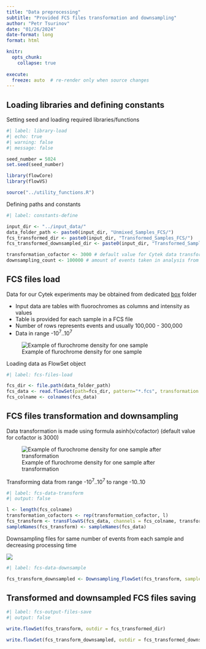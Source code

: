 ```yaml
---
title: "Data preprocessing"
subtitle: "Provided FCS files transformation and downsampling"
author: "Petr Tsurinov"
date: "01/26/2024"
date-format: long
format: html

knitr:
  opts_chunk: 
    collapse: true
    
execute:
  freeze: auto  # re-render only when source changes
---
```


## Loading libraries and defining constants

Setting seed and loading required libraries/functions

```r
#| label: library-load
#| echo: true
#| warning: false
#| message: false

seed_number = 5024
set.seed(seed_number)

library(flowCore)
library(flowVS)

source("../utility_functions.R")
```

Defining paths and constants

```r
#| label: constants-define

input_dir <- "../input_data/"
data_folder_path <- paste0(input_dir, "Unmixed_Samples_FCS/")
fcs_transformed_dir <- paste0(input_dir, "Transformed_Samples_FCS/")
fcs_transformed_downsampled_dir <- paste0(input_dir, "Transformed_Samples_Downsampled_FCS/")

transformation_cofactor <- 3000 # default value for Cytek data transformation
downsampling_count <- 100000 # amount of events taken in analysis from every sample file
```

## FCS files load

Data for our Cytek experiments may be obtained from dedicated [box](http://box.com) folder

-   Input data are tables with fluorochromes as columns and intensity as values
-   Table is provided for each sample in a FCS file
-   Number of rows represents events and usually 100,000 - 300,000
-   Data in range -10^7^..10^7^

![Example of flurochrome density for one sample](images/FCS_PerCP-A_flurochrome_density.png)

Loading data as FlowSet object

```r
#| label: fcs-files-load

fcs_dir <- file.path(data_folder_path)
fcs_data <- read.flowSet(path=fcs_dir, pattern="*.fcs", transformation = FALSE, truncate_max_range = FALSE, emptyValue = FALSE) 
fcs_colname <- colnames(fcs_data)
```

## FCS files transformation and downsampling

Data transformation is made using formula asinh(x/cofactor) (default value for cofactor is 3000)

![Example of flurochrome density for one sample after transformation](images/FCS_PerCP-A_flurochrome_transformed_density.png)

Transforming data from range -10^7^..10^7^ to range -10..10

```r
#| label: fcs-data-transform
#| output: false

l <- length(fcs_colname)
transformation_cofactors <- rep(transformation_cofactor, l)
fcs_transform <- transFlowVS(fcs_data, channels = fcs_colname, transformation_cofactors)
sampleNames(fcs_transform) <- sampleNames(fcs_data)
```

Downsampling files for same number of events from each sample and decreasing processing time

![](images/Downsampling_example.png)

```r
#| label: fcs-data-downsample

fcs_transform_downsampled <- Downsampling_FlowSet(fcs_transform, samplesize = downsampling_count, seed_number = seed_number)
```

## Transformed and downsampled FCS files saving

```r
#| label: fcs-output-files-save
#| output: false

write.flowSet(fcs_transform, outdir = fcs_transformed_dir)

write.flowSet(fcs_transform_downsampled, outdir = fcs_transformed_downsampled_dir)
```
